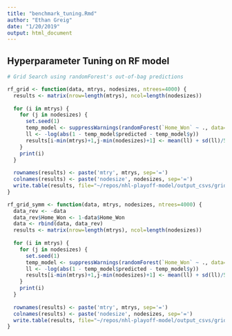 ```yaml
---
title: "benchmark_tuning.Rmd"
author: "Ethan Greig"
date: "1/20/2019"
output: html_document
---
```


## Hyperparameter Tuning on RF model
```r
# Grid Search using randomForest's out-of-bag predictions 

rf_grid <- function(data, mtrys, nodesizes, ntrees=4000) {
  results <- matrix(nrow=length(mtrys), ncol=length(nodesizes))
  
  for (i in mtrys) {
    for (j in nodesizes) {
      set.seed(1)
      temp_model <- suppressWarnings(randomForest(`Home_Won` ~ ., data=data, ntree=ntrees, mtry=i, nodesize=j))
      ll <- -log(abs(1 - temp_model$predicted - temp_model$y))
      results[i-min(mtrys)+1,j-min(nodesizes)+1] <- mean(ll) + sd(ll)/5
    }
    print(i)
  }
  
  rownames(results) <- paste('mtry', mtrys, sep='=')
  colnames(results) <- paste('nodesize', nodesizes, sep='=')
  write.table(results, file="~/repos/nhl-playoff-model/output_csvs/grid_search_random_forest_temp.csv", sep=',', col.names=NA)
}

rf_grid_symm <- function(data, mtrys, nodesizes, ntrees=4000) {
  data_rev <- -data
  data_rev$Home_Won <- 1-data$Home_Won
  data <- rbind(data, data_rev)
  results <- matrix(nrow=length(mtrys), ncol=length(nodesizes))
  
  for (i in mtrys) {
    for (j in nodesizes) {
      set.seed(1)
      temp_model <- suppressWarnings(randomForest(`Home_Won` ~ ., data=data, ntree=ntrees, mtry=i, nodesize=j))
      ll <- -log(abs(1 - temp_model$predicted - temp_model$y))
      results[i-min(mtrys)+1,j-min(nodesizes)+1] <- mean(ll) + sd(ll)/5
    }
    print(i)
  }
  
  rownames(results) <- paste('mtry', mtrys, sep='=')
  colnames(results) <- paste('nodesize', nodesizes, sep='=')
  write.table(results, file="~/repos/nhl-playoff-model/output_csvs/grid_search_random_forest_temp_symm.csv", sep=',', col.names=NA)
}
```